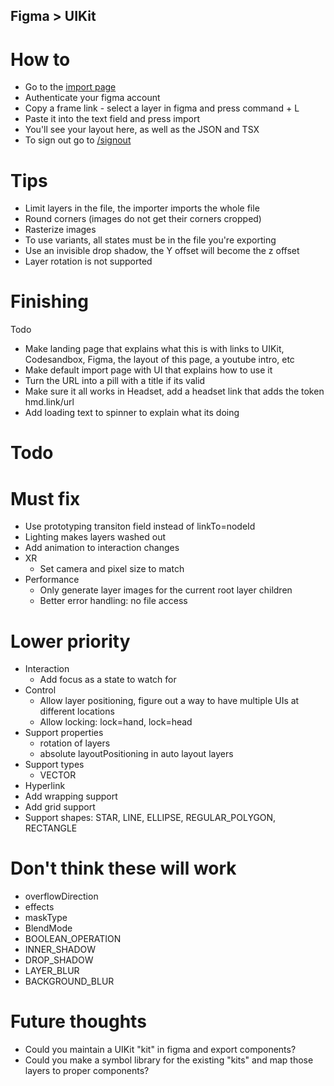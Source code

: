 ## Figma > UIKit

# How to

- Go to the [import page](/import)
- Authenticate your figma account
- Copy a frame link - select a layer in figma and press command + L
- Paste it into the text field and press import
- You'll see your layout here, as well as the JSON and TSX
- To sign out go to [/signout](/signout)

# Tips

- Limit layers in the file, the importer imports the whole file
- Round corners (images do not get their corners cropped)
- Rasterize images
- To use variants, all states must be in the file you're exporting
- Use an invisible drop shadow, the Y offset will become the z offset
- Layer rotation is not supported

# Finishing

Todo

- Make landing page that explains what this is with links to UIKit, Codesandbox, Figma, the layout of this page, a youtube intro, etc
- Make default import page with UI that explains how to use it
- Turn the URL into a pill with a title if its valid
- Make sure it all works in Headset, add a headset link that adds the token hmd.link/url
- Add loading text to spinner to explain what its doing

# Todo

# Must fix

- Use prototyping transiton field instead of linkTo=nodeId
- Lighting makes layers washed out
- Add animation to interaction changes
- XR
  - Set camera and pixel size to match
- Performance
  - Only generate layer images for the current root layer children
  - Better error handling: no file access

# Lower priority

- Interaction
  - Add focus as a state to watch for
- Control
  - Allow layer positioning, figure out a way to have multiple UIs at different locations
  - Allow locking: lock=hand, lock=head
- Support properties
  - rotation of layers
  - absolute layoutPositioning in auto layout layers
- Support types
  - VECTOR
- Hyperlink
- Add wrapping support
- Add grid support
- Support shapes: STAR, LINE, ELLIPSE, REGULAR_POLYGON, RECTANGLE

# Don't think these will work

- overflowDirection
- effects
- maskType
- BlendMode
- BOOLEAN_OPERATION
- INNER_SHADOW
- DROP_SHADOW
- LAYER_BLUR
- BACKGROUND_BLUR

# Future thoughts

- Could you maintain a UIKit "kit" in figma and export components?
- Could you make a symbol library for the existing "kits" and map those layers to proper components?
